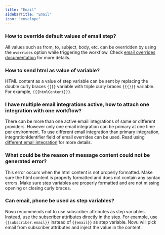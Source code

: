```yaml
---
title: "Email"
sidebarTitle: "Email"
icon: "envelope"
---
```


### How to override default values of email step?
All values such as from, to, subject, body, etc. can be overridden by using the `overrides` option while triggering the workflow. Check [email overrides documentation](/channels-and-providers/email/overview#sending-email-overrides) for more details.

### How to send html as value of variable? 
HTML content as a value of step variable can be sent by replacing the double curly braces `{{}}` variable with triple curly braces `{{{}}}` variable. For example, `{{{htmlContent}}}`.

### I have multiple email integrations active, how to attach one integration with one workflow?
There can be more than one active email integrations of same or different providers. However only one email integration can be primary at one time per environment. To use different email integration than primary integration, integrationIdentifier field of email overrides can be used. Read using [different email integration](/channels-and-providers/email/overview#using-different-email-integration) for more details.

### What could be the reason of message content could not be generated error?
This error occurs when the html content is not properly formatted. Make sure the html content is properly formatted and does not contain any syntax errors. Make sure step variables are properly formatted and are not missing opening or closing curly braces.

### Can email, phone be used as step variables?
Novu recommends not to use subscriber attributes as step variables. Instead, use the subscriber attributes directly in the step. For example, use `{{subscriber.email}}` instead of `{{email}}` as step variable. Novu will pick email from subscriber attributes and inject the value in the content.